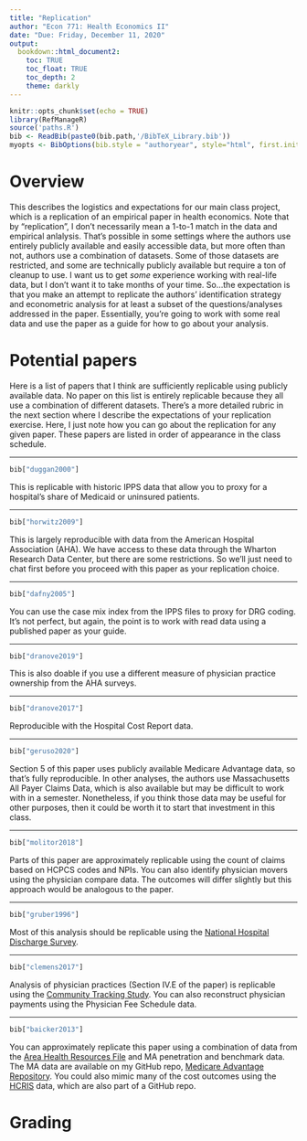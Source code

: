 ```yaml
---
title: "Replication"
author: "Econ 771: Health Economics II"
date: "Due: Friday, December 11, 2020"
output: 
  bookdown::html_document2:
    toc: TRUE
    toc_float: TRUE
    toc_depth: 2
    theme: darkly
---
```


```r
knitr::opts_chunk$set(echo = TRUE)
library(RefManageR)
source('paths.R')
bib <- ReadBib(paste0(bib.path,'/BibTeX_Library.bib'))
myopts <- BibOptions(bib.style = "authoryear", style="html", first.inits=FALSE, max.names = 20, check.entries=FALSE)

```



# Overview
This describes the logistics and expectations for our main class project, which is a replication of an empirical paper in health economics. Note that by "replication", I don't necessarily mean a 1-to-1 match in the data and empirical anlalysis. That's possible in some settings where the authors use entirely publicly available and easily accessible data, but more often than not, authors use a combination of datasets. Some of those datasets are restricted, and some are technically publicly available but require a ton of cleanup to use. I want us to get *some* experience working with real-life data, but I don't want it to take months of your time. So...the expectation is that you make an attempt to replicate the authors' identification strategy and econometric analysis for at least a subset of the questions/analyses addressed in the paper. Essentially, you're going to work with some real data and use the paper as a guide for how to go about your analysis.


# Potential papers
Here is a list of papers that I think are sufficiently replicable using publicly available data. No paper on this list is entirely replicable because they all use a combination of different datasets. There's a more detailed rubric in the next section where I describe the expectations of your replication exercise. Here, I just note how you can go about the replication for any given paper. These papers are listed in order of appearance in the class schedule.


---

```r
bib["duggan2000"]
``` 

This is replicable with historic IPPS data that allow you to proxy for a hospital's share of Medicaid or uninsured patients.

---

```r
bib["horwitz2009"]
``` 

This is largely reproducible with data from the American Hospital Association (AHA). We have access to these data through the Wharton Research Data Center, but there are some restrictions. So we'll just need to chat first before you proceed with this paper as your replication choice.

---

```r
bib["dafny2005"]
``` 

You can use the case mix index from the IPPS files to proxy for DRG coding. It's not perfect, but again, the point is to work with read data using a published paper as your guide.

---

```r
bib["dranove2019"]
``` 

This is also doable if you use a different measure of physician practice ownership from the AHA surveys.


---

```r
bib["dranove2017"]
``` 

Reproducible with the Hospital Cost Report data.


---

```r
bib["geruso2020"]
``` 

Section 5 of this paper uses publicly available Medicare Advantage data, so that's fully reproducible. In other analyses, the authors use Massachusetts All Payer Claims Data, which is also available but may be difficult to work with in a semester. Nonetheless, if you think those data may be useful for other purposes, then it could be worth it to start that investment in this class.


---

```r
bib["molitor2018"]
``` 

Parts of this paper are approximately replicable using the count of claims based on HCPCS codes and NPIs. You can also identify physician movers using the physician compare data. The outcomes will differ slightly but this approach would be analogous to the paper.


---

```r
bib["gruber1996"]
``` 

Most of this analysis should be replicable using the [National Hospital Discharge Survey](https://www.cdc.gov/nchs/nhds/index.htm).


---

```r
bib["clemens2017"]
``` 

Analysis of physician practices (Section IV.E of the paper) is replicable using the [Community Tracking Study](https://www.icpsr.umich.edu/web/ICPSR/series/161). You can also reconstruct physician payments using the Physician Fee Schedule data.



---

```r
bib["baicker2013"]
``` 

You can approximately replicate this paper using a combination of data from the [Area Health Resources File](https://data.hrsa.gov/topics/health-workforce/ahrf) and MA penetration and benchmark data. The MA data are available on my GitHub repo, [Medicare Advantage Repository](https://github.com/imccart/Medicare-Advantage). You could also mimic many of the cost outcomes using the [HCRIS](https://github.com/imccart/HCRIS) data, which are also part of a GitHub repo.


# Grading